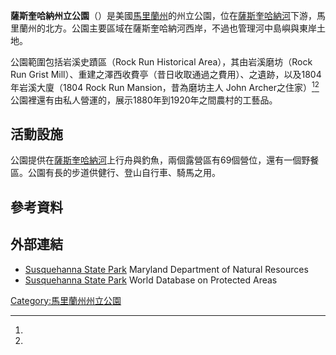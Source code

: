 {{Geobox|Protected Area
<!-- *** Name section *** -->
| name = 薩斯奎哈納州立公園
| native_name = | other_name = | other_name1 =
<!-- *** Category *** -->
| category = {{link-en|馬里蘭州州立公園|List of Maryland state parks}}
| category_iucn = V
<!-- *** Image *** -->
| image = Susquehanna State Park Maryland Waterfall 3264px.jpg
| image_caption = 薩斯奎哈納州立公園裡的一個瀑布
<!-- *** Etymology *** --->
| etymology_type = | etymology =
<!-- *** Country etc. *** -->
| country = 美國
| country_flag =
| state = [[馬里蘭州|馬里蘭州]]
| state_flag =
| region_type = 郡/縣
| region = [[塞西尔县_(马里兰州)|塞西爾縣]],[[哈福德縣_(馬里蘭州)|哈福德縣]]
| district_type =
| district =
| district1 =
| district2 =
| city =
| city1 =
<!-- *** Geography *** -->
| location =
| lat_d = 39
| lat_m = 36
| lat_s = 42
| lat_NS =  N
| long_d = 76
| long_m = 8
| long_s = 36
| long_EW = W
| coordinates_note = <ref name="gnis">{{gnis|589533}}</ref>
| elevation_imperial = 213
| elevation_round = 0
| elevation_note = <ref name="gnis" />
| area_unit = acre 
| area_imperial = 2753
| area_round = 0
| area_note = <ref name="2013report" />
| area1_imperial = | area1_type = 
| length_imperial = | length_orientation =
| width_imperial = | width_orientation =
| highest = | highest location =
| highest_lat_d = | highest_lat_m = | highest_lat_s = | highest_lat_NS =
| highest_long_d = | highest_long_m = | highest_long_s = | highest_long_EW =
| highest_elevation_imperial =
| lowest = | lowest_location =
| lowest_lat_d = | lowest_lat_m = | lowest_lat_s = | lowest_lat_NS =
| lowest_long_d = | lowest_long_m = | lowest_long_s = | lowest_long_EW =
| lowest_elevation_imperial =
<!-- *** Nature *** -->
| biome = | biome_share = | biome1 =| biome1_share =
| geology = | geology1 = | plant = | plant1 = | animal = | animal1 =
<!-- *** People *** -->
| established_type = Established
| established = Unspecified
| established_note =
| established1_type =
| established1 =
| management = {{link-en|馬里蘭州自然資源部|Maryland Department of Natural Resources}}
| management_location =
| management_lat_d = | management_lat_m = | management_lat_s = | management_lat_NS =
| management_long_d = | management_long_m = | management_long_s = | management_long_EW =
| management_elevation =
| visitation = | visitation_year =
<!-- *** Free fields *** -->
| free_type = | free_label = | free =
| free1_type = | free1 =

<!-- *** Map section *** -->
<!--
| map = Maryland Locator Map.PNG
| map_caption = Location in Maryland
| map_locator = Maryland
| map_first =
-->
<!-- *** Website *** -->
| website = [http://www.dnr.state.md.us/publiclands/central/susquehanna.asp Susquehanna State Park]
}}

'''薩斯奎哈納州立公園'''（{{lang-en|Susquehanna State Park}}）是美國[[馬里蘭州|馬里蘭州]]的州立公園，位在[[薩斯奎哈納河|薩斯奎哈納河]]下游，馬里蘭州的{{link-en|阿弗爾第格雷斯|Havre de Grace, Maryland}}北方。公園主要區域在薩斯奎哈納河西岸，不過也管理河中島嶼與東岸土地。

公園範圍包括岩溪史蹟區（Rock Run Historical Area），其由岩溪磨坊（Rock Run Grist Mill）、重建之澤西收費亭（昔日收取通過{{link-en|底帕席特港大橋|Port Deposit Bridge}}之費用）、{{link-en|薩斯奎哈納與潮水運河|Susquehanna and Tidewater Canal}}之遺跡，以及1804年岩溪大廈（1804 Rock Run Mansion，昔為磨坊主人 John Archer之住家）<ref name=mdnr/><ref name=gateways/> 公園裡還有由私人營運的{{link-en|Steppingstone 博物館|Steppingstone Museum}}，展示1880年到1920年之間農村的工藝品。

==活動設施==
公園提供在[[薩斯奎哈納河|薩斯奎哈納河]]上行舟與釣魚，兩個露營區有69個營位，還有一個野餐區。公園有長{{convert|15|mi}}的步道供健行、登山自行車、騎馬之用。<!--
Trails include the Susquehanna Ridge Trail ({{convert|3|mi}}), which offers views of the river valley, the Land of Promise ({{convert|1.6|mi}}), the Farm Road Trail ({{convert|2|mi}}), and three more named trails in addition to various marked spur trails.<ref name=mdnr/> 

Besides six trails within the park, the [[Lower_Susquehanna_Greenways_Trail|Lower Susquehanna Greenways Trail]] starts at the park and runs north along the river to the [[Conowingo_Dam|Conowingo Dam]]. It is co-located with the [[Mason-Dixon_Trail|Mason-Dixon Trail]].-->

==參考資料==
{{reflist|refs=
<ref name=2013report>{{cite web |url=http://dnr.maryland.gov/land/stewardship/pdfs/currentacreagereport.pdf |title=FY2013 DNR Owned Lands Acreage Report |publisher=Maryland DNR |accessdate=November 26, 2013 |deadurl=yes |archiveurl=https://web.archive.org/web/20151018234718/http://www.dnr.maryland.gov/land/stewardship/pdfs/CurrentAcreageReport.pdf |archivedate=2015-10-18}}</ref>

<ref name=mdnr>{{cite web |url=http://www.dnr.state.md.us/publiclands/central/susquehanna.asp |title=Susquehanna State Park |publisher=Maryland DNR |accessdate=November 26, 2013 |deadurl=yes |archiveurl=https://web.archive.org/web/20131208063707/http://www.dnr.state.md.us/publiclands/central/susquehanna.asp |archivedate=2013年12月8日 }}</ref>

<ref name=gateways>{{cite web |url=http://www.baygateways.net/general.cfm?id=47 |title=Susquehanna State Park |publisher=Chesapeake Bay Gateways Network |accessdate=November 26, 2013}}</ref>
}}

== 外部連結 ==
{{Commons category|Susquehanna State Park}}
*[https://web.archive.org/web/20131208063707/http://www.dnr.state.md.us/publiclands/central/susquehanna.asp Susquehanna State Park] Maryland Department of Natural Resources
*[http://www.protectedplanet.net/sites/Susquehanna_State_Park Susquehanna State Park] World Database on Protected Areas

[[Category:馬里蘭州州立公園|Category:馬里蘭州州立公園]]
